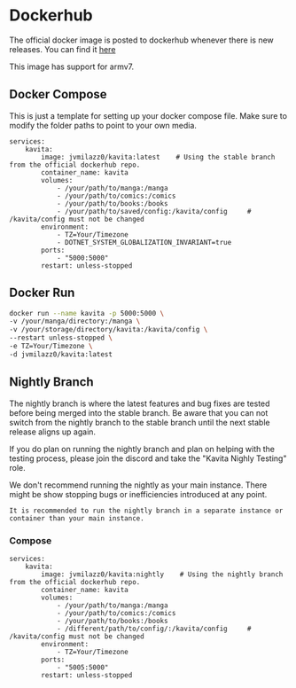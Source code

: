

# Dockerhub 

The official docker image is posted to dockerhub whenever there is new releases. You can find it [here](https://hub.docker.com/r/jvmilazz0/kavita)

This image has support for armv7. 


## Docker Compose
<Callout type="warning">
	This is just a template for setting up your docker compose file. Make sure to modify the folder paths to point to your own media. 
</Callout>

```docker
services:
    kavita:
        image: jvmilazz0/kavita:latest    # Using the stable branch from the official dockerhub repo.
        container_name: kavita
        volumes:
            - /your/path/to/manga:/manga
            - /your/path/to/comics:/comics
            - /your/path/to/books:/books
            - /your/path/to/saved/config:/kavita/config     # /kavita/config must not be changed
        environment:
            - TZ=Your/Timezone
            - DOTNET_SYSTEM_GLOBALIZATION_INVARIANT=true
        ports:
            - "5000:5000"
        restart: unless-stopped
```
## Docker Run

```bash
docker run --name kavita -p 5000:5000 \
-v /your/manga/directory:/manga \
-v /your/storage/directory/kavita:/kavita/config \
--restart unless-stopped \
-e TZ=Your/Timezone \
-d jvmilazz0/kavita:latest
```

## Nightly Branch

The nightly branch is where the latest features and bug fixes are tested before being merged into the stable branch. Be aware that you can not switch from the nightly branch to the stable branch until the next stable release aligns up again. 

If you do plan on running the nightly branch and plan on helping with the testing process, please join the discord and take the "Kavita Nighly Testing" role. 

<Callout type="info">
	We don't recommend running the nightly as your main instance. There might be show stopping bugs or inefficiencies introduced at any point. 

    It is recommended to run the nightly branch in a separate instance or container than your main instance.
</Callout>

### Compose
```docker copy
services:
    kavita:
        image: jvmilazz0/kavita:nightly    # Using the nightly branch from the official dockerhub repo.
        container_name: kavita
        volumes:
            - /your/path/to/manga:/manga
            - /your/path/to/comics:/comics
            - /your/path/to/books:/books
            - /different/path/to/config/:/kavita/config     # /kavita/config must not be changed
        environment:
            - TZ=Your/Timezone
        ports:
            - "5005:5000"
        restart: unless-stopped
```
